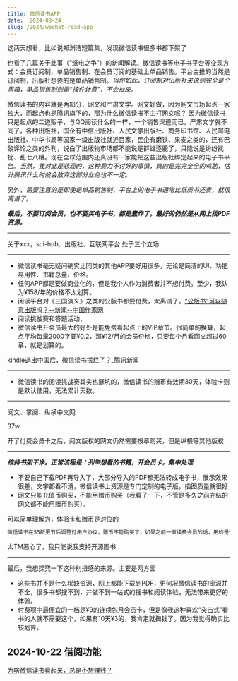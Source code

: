 ```yaml
---
title: 微信读书APP
date:  2024-08-24
slug: /2024/wechat-read-app
---
```





这两天想看，比如说郑渊洁短篇集，发现微信读书很多书都下架了

也看了几篇关于此事（“纸电之争”）的新闻解读。微信读书等电子书平台等变现方式：会员订阅制、单品销售制、在会员订阅的基础上单品销售。平台主推的当然是订阅制，出版社想要的是单品销售制。*当然如此，订阅制对出版社来说则完全是个黑箱，单品销售制则是“按件计费”，不会扯皮。*

微信读书的内容就是两部分，网文和严肃文学。网文好做，因为网文市场起点一家独大，而起点也是腾讯旗下的，那为什么微信读书不主打网文呢？ 因为微信读书只是起点的二道贩子，与QQ阅读什么的一样，一个销售渠道而已。严肃文学就不同了，各种出版社，国企有中信出版社、人民文学出版社、商务印书馆、人民邮电出版社、中华书局等国家一级出版社就近百家，民企有磨铁、果麦之类的，还有巴黎评论之类的外刊，说白了出版物市场都不能说是群雄逐鹿了，只能说是纷纷扰扰、乱七八糟。现在全球范围内还真没有一家能把这些出版社绑定起来的电子书平台。*当然，我对此是悲观的，这种费力不讨好的事情，真的是完完全全的鸡肋，估计腾讯什么时候会放弃这部分业务也不一定。*

另外，*需要注意的是即使是单品销售制，平台上的电子书通常比纸质书还贵，就很离谱了。*

***最后，不要订阅会员，也不要买电子书，都是蠢炸了。最好的仍然是从网上找PDF资源。***

---

关于xxx，sci-hub、出版社、互联网平台 处于三个立场

---

- 微信读书毫无疑问确实比同类的其他APP要好用很多，无论是简洁的UI、功能易用性、书籍总量、价格。
- 任何APP都是要做商业化的，但是我个人作为消费者并不想付费。至少，我认为¥158/年的价格不太划算。
- 阅读平台对《三国演义》之类的公版书都要付费，太离谱了。[“公版书”可以随意出版吗？--新闻--中国作家网](https://www.chinawriter.com.cn/n1/2023/0315/c403994-32644748.html)
- 阅读挑战赛和答题活动，
- 微信读书开会员最大的好处是能免费看起点上的VIP章节。很简单的换算，起点平均每章2000字要¥0.2，那¥12/月的会员价格，只要每个月看网文超过60章，就是划算的。


[kindle退出中国后，微信读书摆烂了？_腾讯新闻](https://new.qq.com/rain/a/20240102A09GE200)


---

- 微信读书的阅读挑战赛其实也挺坑的，微信读书的赠币有效期30天，体验卡则是默认使用，无法累计天数。

---

阅文、掌阅、纵横中文网

37w

开了付费会员卡之后，阅文版权的网文仍然需要按章购买，但是纵横等其他版权

---

***维持书架干净。正常流程是：列举想看的书籍，开会员卡，集中处理***


- 不要自己下载PDF再导入了，大部分导入的PDF都无法转成电子书，展示效果很差，文字都看不清，微信读书上资源是专门定制的电子版，插图质量就很好
- 网文只能充值币购买，不能用赠币购买（我看了一下，不管是多久之前完结的网文都不能用赠币购买）。

可以简单理解为，体验卡和赠币是对位的

```markdown
微信读书在55断更节后调整过用户协议，赠币不能购买了，如果之前一直续费会员的话，用的是调整前的协议不变，赠币可以看网文，老人老办法，新人新办法。不过微信读书也在调整网文上架速度和范围，很多非头部网文只能在起点看到，微信读书是不会上了，毕竟微信读书上的购买，不会给作者分成，起点的购买才可以
```

太TM恶心了，我只能说我支持开源图书

---

最后，我想探究一下这种别扭感的来源。主要是两方面

- 这些书并不是什么稀缺资源，网上都能下载到PDF，更何况微信读书的资源并不全，很多书都搜不到，并做不到一站式的搜书和阅读体验，无法带来更好的体验。
- 付费项中最便宜的一档是¥9的连续包月会员卡，但是像我这种喜欢“突击式”看书的人就不需要这个，如果有10天¥3的，我肯定就掏钱了。因为我觉得确实比较划算。






## 2024-10-22 借阅功能

[为啥微信读书看起来，总是不想赚钱？](https://mp.weixin.qq.com/s/tLS7GyskinGr3p5rz6ynUw)